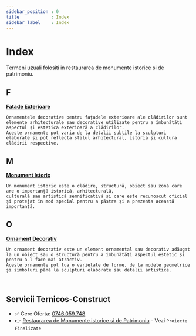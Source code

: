 ```yaml
---
sidebar_position : 0
title            : Index
sidebar_label    : Index
---
```


# Index

Termeni uzuali folositi in restaurarea de monumente istorice si de patrimoniu.

## F

**[Fatade Exterioare](./fatade-exterioare)**
    
    Ornamentele decorative pentru fațadele exterioare ale clădirilor sunt elemente arhitecturale sau decorative utilizate pentru a îmbunătăți aspectul și estetica exterioară a clădirilor. 
    Aceste ornamente pot varia de la detalii subtile la sculpturi elaborate și pot reflecta stilul arhitectural, istoria și cultura clădirii respective.    

## M

**[Monument Istoric](./monument-istoric)**

    Un monument istoric este o clădire, structură, obiect sau zonă care are o importanță istorică, arhitecturală, 
    culturală sau artistică semnificativă și care este recunoscut oficial și protejat în mod special pentru a păstra și a prezenta această importanță.       

## O

**[Ornament Decorativ](./ornament-decorativ)**

    Un ornament decorativ este un element ornamental sau decorativ adăugat la un obiect sau o structură pentru a îmbunătăți aspectul estetic și pentru a-l face mai atractiv. 
    Aceste ornamente pot lua o varietate de forme, de la modele geometrice și simboluri până la sculpturi elaborate sau detalii artistice.     

<br />

## Servicii Ternicos-Construct

- ✅ Cere Oferta: [0746.059.748](tel:0746.059.748)
- 👉 [Restaurarea de Monumente istorice si de Patrimoniu](https://ternicos-construct.ro/) - Vezi `Proiecte Finalizate`
